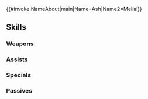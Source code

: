 {{#invoke:NameAbout|main|Name=Ash|Name2=Melíai}}{{HeroPage Tabs}}
{{Hero Infobox
|Name=Ash
|Title=Retainer to Askr
|WeaponType=Colorless Beast
|MoveType=Infantry
|Origin=Fire Emblem Heroes
|Gender=Female
|MythicEffect=Light
|MythicEffect2=Raiding Party Bonus
|BoostHP=5
|BoostAtk=3
|actorEN=Lily Emil Lammers
|actorJP=下地紫野
|artist=コザキユースケ
|additionDate=December 6, 2021
|releaseDate=December 7, 2021
|cv1=0
|cv2=600200
|TagID=アシュ
|InternalID=738
|Properties=mythic
|description=Retainer to Askr, god of connections and strong bonds. Earnest and polite, she strives to always say exactly what she means.
}}
{{Stats Page
|Lv1HP=19|Lv1ATK=9|Lv1SPD=5|Lv1DEF=11|Lv1RES=10
|GRHP=50|GRATK=70|GRSPD=50|GRDEF=70|GRRES=55
}}
==Skills==
===Weapons===
{{Weapons Table
|weapon1=Whelp (Infantry)
|weapon1Default=1
|weapon1Unlock=1
|weapon2=Yearling (Infantry)
|weapon2Default=2
|weapon2Unlock=2
|weapon3=Adult (Infantry)
|weapon3Default=4
|weapon3Unlock=3
|weapon4=Horn of Opening
|weapon4Default=5
|weapon4Unlock=5
}}
===Assists===
{{Assists Table}}
===Specials===
{{Specials Table
|special1=Glowing Ember
|special1Default=4
|special1Unlock=3
|special2=Bonfire
|special2Unlock=4
}}
===Passives===
{{Passives Table
|passiveA1=Atk/Def Bond 1
|passiveA2=Atk/Def Bond 2
|passiveA3=Atk/Def Bond 3
|passiveA4=Atk/Def Unity
|passiveA1Unlock=2
|passiveA2Unlock=3
|passiveA3Unlock=4
|passiveA4Unlock=5
|passiveB1=Lull Atk/Def 1
|passiveB2=Lull Atk/Def 2
|passiveB3=Lull Atk/Def 3
|passiveB4=Atk/Def Bulwark 1
|passiveB5=Atk/Def Bulwark 2
|passiveB6=Atk/Def Bulwark 3
|passiveB7=A/D Spiked Wall
|passiveB1Unlock=1
|passiveB2Unlock=2
|passiveB3Unlock=4
|passiveB4Unlock=1
|passiveB5Unlock=2
|passiveB6Unlock=4
|passiveB7Unlock=5
|passiveC1=Opening Retainer
|passiveC2=Open Retainer+
|passiveC1Unlock=5
|passiveC2Unlock=5
}}
{{Heroes Navbox}}